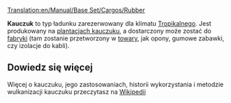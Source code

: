 [[Translation:en/Manual/Base Set/Cargos/Rubber]]

{{pl/Manual/Base Set/Cargos/Ładunek|name=Rubber
|image=en/Manual/Base Set/Rubberplantation.png
|produced=[[pl/Manual/Base Set/Industries/Plantacja kauczuku|Plantacja kauczuku]]
|accepted=[[pl/Manual/Base Set/Industries/Fabryka|Fabryka]]
}}

'''Kauczuk''' to typ ładunku zarezerwowany dla klimatu [[pl/Manual/Klimat|Tropikalnego]]. Jest produkowany na [[pl/Manual/Base Set/Industries/Plantacja kauczuku|plantacjach kauczuku]], a dostarczony może zostać do [[pl/Manual/Base Set/Industries/Fabryka|fabryki]] (tam zostanie przetworzony w [[pl/Manual/Base Set/Cargos/Towary|towary]], jak opony, gumowe zabawki, czy izolacje do kabli).

==Dowiedz się więcej==
Więcej o kauczuku, jego zastosowaniach, historii wykorzystania i metodzie wulkanizacji kauczuku przeczytasz na [https://pl.wikipedia.org/wiki/Kauczuk Wikipedii]

{{pl/Manual/Navbox Ładunek}}